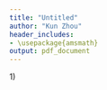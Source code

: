 ```yaml
---
title: "Untitled"
author: "Kun Zhou"
header_includes:
- \usepackage{amsmath}
output: pdf_document
---
```

1)\par
\begin{flalign*}
&P(X_S | X_{\partial S})&
\end{flalign*}